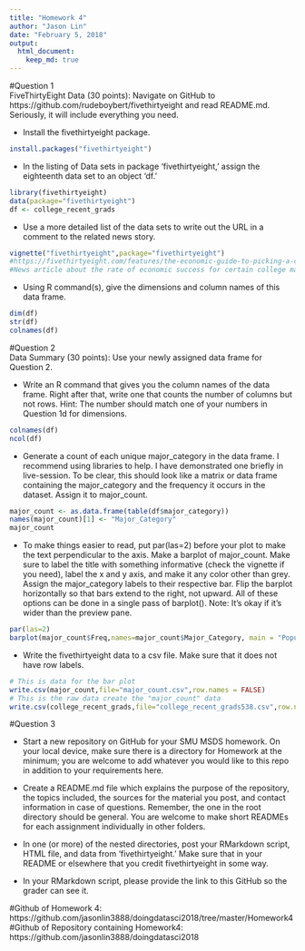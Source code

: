 ```yaml
---
title: "Homework 4"
author: "Jason Lin"
date: "February 5, 2018"
output: 
  html_document:
    keep_md: true
---
```


#Question 1           
FiveThirtyEight Data (30 points): Navigate on GitHub to https://github.com/rudeboybert/fivethirtyeight and read README.md. Seriously, it will include everything you need.                       

* Install the fivethirtyeight package.      

```r
install.packages("fivethirtyeight")
```             

* In the listing of Data sets in package ‘fivethirtyeight,’ assign the eighteenth data set to an object ‘df.’               

```r
library(fivethirtyeight)
data(package="fivethirtyeight")
df <- college_recent_grads
```                 

* Use a more detailed list of the data sets to write out the URL in a comment to the related news story.          
```r
vignette("fivethirtyeight",package="fivethirtyeight")
#https://fivethirtyeight.com/features/the-economic-guide-to-picking-a-college-major/          
#News article about the rate of economic success for certain college majors and how popular it is among students 
```                  

* Using R command(s), give the dimensions and column names of this data frame.                

```r
dim(df)
str(df)
colnames(df)
```                   

#Question 2              
Data Summary (30 points): Use your newly assigned data frame for Question 2.                

* Write an R command that gives you the column names of the data frame.  Right after that, write one that counts the number of columns but not rows.  Hint: The number should match one of your numbers in Question 1d for dimensions.             

```r
colnames(df)
ncol(df)
```                

* Generate a count of each unique major_category in the data frame.  I recommend using libraries to help.  I have demonstrated one briefly in live-session.  To be clear, this should look like a matrix or data frame containing the major_category and the frequency it occurs in the dataset.  Assign it to major_count.           

```r
major_count <- as.data.frame(table(df$major_category))
names(major_count)[1] <- "Major_Category"
major_count
```              

* To make things easier to read, put par(las=2) before your plot to make the text perpendicular to the axis.  Make a barplot of major_count.  Make sure to label the title with something informative (check the vignette if you need), label the x and y axis, and make it any color other than grey.  Assign the major_category labels to their respective bar.  Flip the barplot horizontally so that bars extend to the right, not upward.  All of these options can be done in a single pass of barplot(). Note: It’s okay if it’s wider than the preview pane.            

```r
par(las=2)
barplot(major_count$Freq,names=major_count$Major_Category, main = "Popularity of College Majors", xlab = "Frequency", ylab= "College Major Category", horiz = TRUE,col="red",cex.names = 0.8)
```               

* Write the fivethirtyeight data to a csv file.  Make sure that it does not have row labels.            
```r
# This is data for the bar plot
write.csv(major_count,file="major_count.csv",row.names = FALSE)
# This is the raw data create the "major_count" data
write.csv(college_recent_grads,file="college_recent_grads538.csv",row.names = FALSE)
```            

#Question 3              

* Start a new repository on GitHub for your SMU MSDS homework.  On your local device, make sure there is a directory for Homework at the minimum; you are welcome to add whatever you would like to this repo in addition to your requirements here.           

* Create a README.md file which explains the purpose of the repository, the topics included, the sources for the material you post, and contact information in case of questions. Remember, the one in the root directory should be general.  You are welcome to make short READMEs for each assignment individually in other folders.           

* In one (or more) of the nested directories, post your RMarkdown script, HTML file, and data from ‘fivethirtyeight.’  Make sure that in your README or elsewhere that you credit fivethirtyeight in some way.             

* In your RMarkdown script, please provide the link to this GitHub so the grader can see it.        

#Github of Homework 4: https://github.com/jasonlin3888/doingdatasci2018/tree/master/Homework4            
#Github of Repository containing Homework4: https://github.com/jasonlin3888/doingdatasci2018




